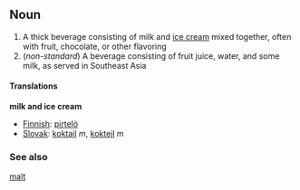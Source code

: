 ==Noun==

#A thick beverage consisting of milk and [[ice cream]] mixed together, often with fruit, chocolate, or other flavoring
#(''non-standard'') A beverage consisting of fruit juice, water, and some milk, as served in Southeast Asia

====Translations====
'''milk and ice cream'''
*[[Finnish]]: [[pirtelö]]
*[[Slovak]]: [[koktajl]] ''m'', [[koktejl]] ''m''

===See also===
[[malt]]
